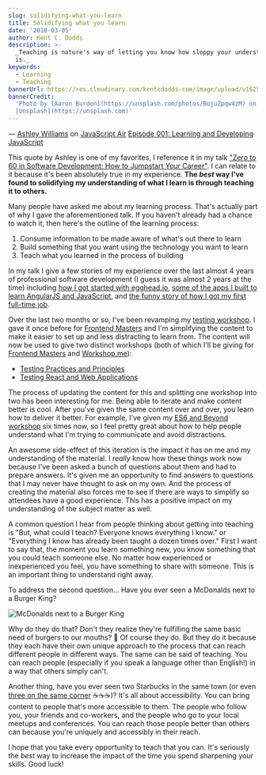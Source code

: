 ```yaml
---
slug: solidifying-what-you-learn
title: Solidifying what you learn
date: '2018-03-05'
author: Kent C. Dodds
description: >-
  _Teaching is nature's way of letting you know how sloppy your understanding
  is._
keywords:
  - Learning
  - Teaching
bannerUrl: https://res.cloudinary.com/kentcdodds-com/image/upload/v1625033336/kentcdodds.com/content/blog/solidifying-what-you-learn/banner.jpg
bannerCredit:
  'Photo by [Aaron Burden](https://unsplash.com/photos/BojuZpqw4zM) on
  [Unsplash](https://unsplash.com)'
---
```


— [Ashley Williams](https://twitter.com/ag_dubs) on
[JavaScript Air](https://javascriptair.com)
[Episode 001: Learning and Developing JavaScript](https://javascriptair.com/episodes/2015-12-16)

This quote by Ashley is one of my favorites, I reference it in my talk
["Zero to 60 in Software Development: How to Jumpstart Your Career"](https://youtu.be/-qPh6I2hfjw?list=PLV5CVI1eNcJgNqzNwcs4UKrlJdhfDjshf).
I can relate to it because it's been absolutely true in my experience. **The
_best_ way I've found to solidifying my understanding of what I learn is through
teaching it to others.**

Many people have asked me about my learning process. That's actually part of why
I gave the aforementioned talk. If you haven't already had a chance to watch it,
then here's the outline of the learning process:

1.  Consume information to be made aware of what's out there to learn
2.  Build something that you want using the technology you want to learn
3.  Teach what you learned in the process of building

In my talk I give a few stories of my experience over the last almost 4 years of
professional software development (I guess it was almost 2 years at the time)
including
[how I got started with egghead.io](https://youtu.be/-qPh6I2hfjw?t=22m1s),
[some of the apps I built to learn AngularJS and JavaScript](https://youtu.be/-qPh6I2hfjw?t=10m42s),
and
[the funny story of how I got my first full-time job](https://youtu.be/-qPh6I2hfjw?t=14m31s).

Over the last two months or so, I've been revamping my
[testing workshop](https://github.com/kentcdodds/testing-workshop). I gave it
once before for
[Frontend Masters](https://frontendmasters.com/courses/testing-javascript) and
I'm simplifying the content to make it easier to set up and less distracting to
learn from. The content will now be used to give two distinct workshops (both of
which I'll be giving for [Frontend Masters](https://frontendmasters.com) and
[Workshop.me](https://twitter.com/workshop_me)):

- [Testing Practices and Principles](/workshops/past#testing-practices-and-principles)
- [Testing React and Web Applications](/workshops/past#testing-react-and-web-applications)

The process of updating the content for this and splitting one workshop into two
has been interesting for me. Being able to iterate and make content better is
cool. After you've given the same content over and over, you learn how to
deliver it better. For example, I've given my
[ES6 and Beyond workshop](/workshops/past#es6-and-beyond) six times now, so I
feel pretty great about how to help people understand what I'm trying to
communicate and avoid distractions.

An awesome side-effect of this iteration is the impact it has on me and my
understanding of the material. I _really_ know how these things work now because
I've been asked a bunch of questions about them and had to prepare answers. It's
given me an opportunity to find answers to questions that I may never have
thought to ask on my own. And the process of creating the material also forces
me to see if there are ways to simplify so attendees have a good experience.
This has a positive impact on my understanding of the subject matter as well.

A common question I hear from people thinking about getting into teaching is
"But, what could I teach? Everyone knows everything I know." or "Everything I
know has already been taught a dozen times over." First I want to say that, the
moment you learn something new, you know something that you could teach someone
else. No matter how experienced or inexperienced you feel, you have something to
share with someone. This is an important thing to understand right away.

To address the second question... Have you ever seen a McDonalds next to a
Burger King?

![McDonalds next to a Burger King](https://res.cloudinary.com/kentcdodds-com/image/upload/v1625033336/kentcdodds.com/content/blog/solidifying-what-you-learn/0.jpg)

Why do they do that? Don't they realize they're fulfilling the same basic need
of burgers to our mouths? 🍔 Of course they do. But they do it because they each
have their own unique approach to the process that can reach different people in
different ways. The same can be said of teaching. You can reach people
(especially if you speak a language other than English!) in a way that others
simply can't.

Another thing, have you ever seen two Starbucks in the same town (or even
[three on the same corner](https://blog.seattlepi.com/thebigblog/2009/09/18/three-starbucks-on-one-houston-corner)
☕️☕️☕️)? It's all about accessibility. You can bring content to people that's
more accessible to them. The people who follow you, your friends and co-workers,
and the people who go to your local meetups and conferences. You can reach those
people better than others can because you're uniquely and accessibly in their
reach.

I hope that you take every opportunity to teach that you can. It's seriously the
_best_ way to increase the impact of the time you spend sharpening your skills.
Good luck!
